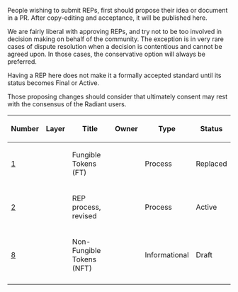 People wishing to submit REPs, first should propose their idea or document in a PR. After copy-editing and acceptance, it will be published here.

We are fairly liberal with approving REPs, and try not to be too involved in decision making on behalf of the community. The exception is in very rare cases of dispute resolution when a decision is contentious and cannot be agreed upon. In those cases, the conservative option will always be preferred.

Having a REP here does not make it a formally accepted standard until its status becomes Final or Active.

Those proposing changes should consider that ultimately consent may rest with the consensus of the Radiant users.

{| class="wikitable sortable" style="width: auto; text-align: center; font-size: smaller; table-layout: fixed;"
!Number
!Layer
!Title
!Owner
!Type
!Status
|- style="background-color: #ffcfcf"
| [[rep-0020.mediawiki|1]]
|
| Fungible Tokens (FT)
| 
| Process
| Replaced
|- style="background-color: #cfffcf"
| [[bip-0002.mediawiki|2]]
|
| REP process, revised
|  
| Process
| Active
|-
| [[bip-0021.mediawiki|8]]
|
| Non-Fungible Tokens (NFT)
| 
| Informational
| Draft
|- style="background-color: #cfffcf"
|}

<!-- IMPORTANT!  See the instructions at the top of this page, do NOT JUST add REPs here! -->
